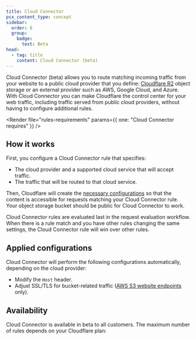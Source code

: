 ```yaml
---
title: Cloud Connector
pcx_content_type: concept
sidebar:
  order: 8
  group:
    badge:
      text: Beta
head:
  - tag: title
    content: Cloud Connector (beta)
---
```



Cloud Connector (beta) allows you to route matching incoming traffic from your website to a public cloud provider that you define: [Cloudflare R2](/r2/) object storage or an external provider such as AWS, Google Cloud, and Azure. With Cloud Connector you can make Cloudflare the control center for your web traffic, including traffic served from public cloud providers, without having to configure additional rules.

<Render
	file="rules-requirements"
	params={{ one: "Cloud Connector requires" }}
/>

## How it works

First, you configure a Cloud Connector rule that specifies:

- The cloud provider and a supported cloud service that will accept traffic.
- The traffic that will be routed to that cloud service.

Then, Cloudflare will create the [necessary configurations](#applied-configurations) so that the content is accessible for requests matching your Cloud Connector rule. Your object storage bucket should be public for Cloud Connector to work.

Cloud Connector rules are evaluated last in the request evaluation workflow. When there is a rule match and you have other rules changing the same settings, the Cloud Connector rule will win over other rules.

## Applied configurations

Cloud Connector will perform the following configurations automatically, depending on the cloud provider:

- Modify the `Host` header.
- Adjust SSL/TLS for bucket-related traffic ([AWS S3 website endpoints](/rules/cloud-connector/providers/#ssl-connections-to-aws-s3-endpoints) only).

## Availability

Cloud Connector is available in beta to all customers. The maximum number of rules depends on your Cloudflare plan:

<Render file="rules-new-limits" />

<FeatureTable id="rules.cloud_connector" />

